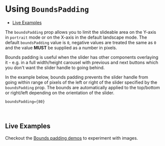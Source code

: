 


<Meta title="Docs/Bounds Padding" component={ReactCompareSlider} argTypes={Images.args} />

# Using `BoundsPadding`

- [Live Examples](<#live-examples>)

The `boundsPadding` prop allows you to limit the slideable area on the Y-axis
in `portrait` mode or on the X-axis in the default landscape mode. The default
`boundsPadding` value is `0`, negative values are treated the same as `0` and
the value **MUST** be supplied as a number in pixels.

Bounds padding is useful when the slider has other components overlaying it - e.g. in a full
width/height carousel with previous and next buttons which you don't want the slider
handle to going behind.

In the example below, bounds padding prevents the slider handle from going
within range of pixels of the left or right of the slider specified by the `boundsPadding` prop. The bounds are automatically
applied to the top/bottom or right/left depending on the orientation of the slider.

```JSX
boundsPadding={80}
```

<Canvas>
    <Story id="demos--bounds-padding" />
</Canvas>

<ArgsTable of={ReactCompareSlider} />

<br />

## Live Examples

Checkout the [Bounds padding demos](?path=/story/demos-images--bounds-padding) to experiment with images.
